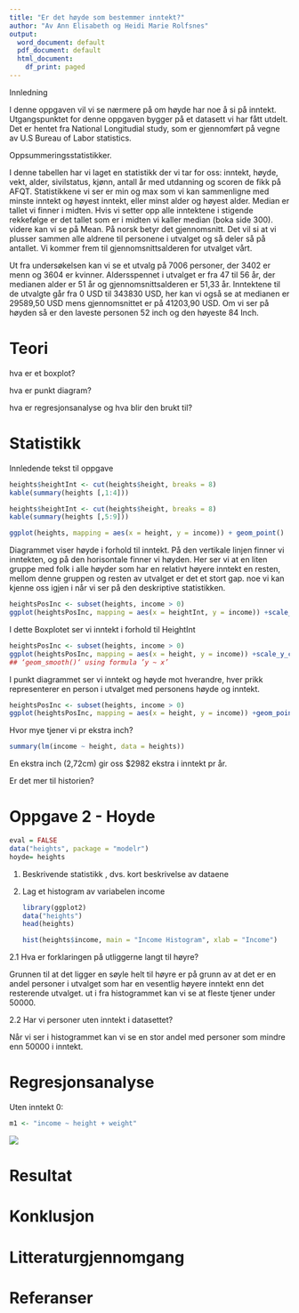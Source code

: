 ```yaml
---
title: "Er det høyde som bestemmer inntekt?"
author: "Av Ann Elisabeth og Heidi Marie Rolfsnes"
output:
  word_document: default
  pdf_document: default
  html_document:
    df_print: paged
---
```


Innledning

I denne oppgaven vil vi se nærmere på om høyde har noe å si på inntekt.
Utgangspunktet for denne oppgaven bygger på et datasett vi har fått
utdelt. Det er hentet fra National Longitudial study, som er gjennomført
på vegne av U.S Bureau of Labor statistics.

Oppsummeringsstatistikker.

I denne tabellen har vi laget en statistikk der vi tar for oss: inntekt,
høyde, vekt, alder, sivilstatus, kjønn, antall år med utdanning og
scoren de fikk på AFQT. Statistikkene vi ser er min og max som vi kan
sammenligne med minste inntekt og høyest inntekt, eller minst alder og
høyest alder. Median er tallet vi finner i midten. Hvis vi setter opp
alle inntektene i stigende rekkefølge er det tallet som er i midten vi
kaller median (boka side 300). videre kan vi se på Mean. På norsk betyr
det gjennomsnitt. Det vil si at vi plusser sammen alle aldrene til
personene i utvalget og så deler så på antallet. Vi kommer frem til
gjennomsnittsalderen for utvalget vårt.

Ut fra undersøkelsen kan vi se et utvalg på 7006 personer, der 3402 er
menn og 3604 er kvinner. Aldersspennet i utvalget er fra 47 til 56 år,
der medianen alder er 51 år og gjennomsnittsalderen er 51,33 år.
Inntektene til de utvalgte går fra 0 USD til 343830 USD, her kan vi også
se at medianen er 29589,50 USD mens gjennomsnittet er på 41203,90 USD.
Om vi ser på høyden så er den laveste personen 52 inch og den høyeste 84
Inch.

# Teori

hva er et boxplot?

hva er punkt diagram?

hva er regresjonsanalyse og hva blir den brukt til?

# Statistikk

Innledende tekst til oppgave

```r
heights$heightInt <- cut(heights$height, breaks = 8)
kable(summary(heights [,1:4]))
```

```r
heights$heightInt <- cut(heights$height, breaks = 8)
kable(summary(heights [,5:9]))
```

```r
ggplot(heights, mapping = aes(x = height, y = income)) + geom_point()

```

Diagrammet viser høyde i forhold til inntekt. På den vertikale linjen
finner vi inntekten, og på den horisontale finner vi høyden. Her ser vi
at en liten gruppe med folk i alle høyder som har en relativt høyere
inntekt en resten, mellom denne gruppen og resten av utvalget er det et
stort gap. noe vi kan kjenne oss igjen i når vi ser på den deskriptive
statistikken.

```r
heightsPosInc <- subset(heights, income > 0)
ggplot(heightsPosInc, mapping = aes(x = heightInt, y = income)) +scale_y_continuous(trans = scales::log_trans()) +geom_boxplot()
```

I dette Boxplotet ser vi inntekt i forhold til HeightInt

```r
heightsPosInc <- subset(heights, income > 0)
ggplot(heightsPosInc, mapping = aes(x = height, y = income)) +scale_y_continuous(trans = scales::log_trans()) +geom_point(position = "jitter") +geom_smooth(method ='lm')
## ‘geom_smooth()‘ using formula ’y ~ x’
```

I punkt diagrammet ser vi inntekt og høyde mot hverandre, hver prikk
representerer en person i utvalget med personens høyde og inntekt.

```r
heightsPosInc <- subset(heights, income > 0)
ggplot(heightsPosInc, mapping = aes(x = height, y = income)) +geom_point(position = "jitter") +geom_smooth(method ='lm')

```

Hvor mye tjener vi pr ekstra inch?

```r
summary(lm(income ~ height, data = heights))

```

En ekstra inch (2,72cm) gir oss \$2982 ekstra i inntekt pr år.

Er det mer til historien?

# Oppgave 2 - Hoyde

```r
eval = FALSE
data("heights", package = "modelr")
hoyde= heights

```

1.  Beskrivende statistikk , dvs. kort beskrivelse av dataene

```{=html}
<!-- -->
```
2.  Lag et histogram av variabelen income

    ```r
    library(ggplot2)
    data("heights")
    head(heights)

    ```

    ```r
    hist(heights$income, main = "Income Histogram", xlab = "Income")

    ```

2.1 Hva er forklaringen på utliggerne langt til høyre?

Grunnen til at det ligger en søyle helt til høyre er på grunn av at det
er en andel personer i utvalget som har en vesentlig høyere inntekt enn
det resterende utvalget. ut i fra histogrammet kan vi se at fleste
tjener under 50000.

2.2 Har vi personer uten inntekt i datasettet?

Når vi ser i histogrammet kan vi se en stor andel med personer som
mindre enn 50000 i inntekt.

# Regresjonsanalyse

Uten inntekt 0:

```r
m1 <- "income ~ height + weight"
```

![](images/Skjermbilde%202021-10-28%20kl.%2020.29.05.png)

# Resultat

# Konklusjon

# Litteraturgjennomgang

# Referanser

